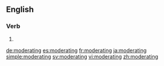 ==English==

===Verb===
{{head|en|present participle}}

# {{present participle of|moderate|lang=en}}

[[de:moderating]]
[[es:moderating]]
[[fr:moderating]]
[[ja:moderating]]
[[simple:moderating]]
[[sv:moderating]]
[[vi:moderating]]
[[zh:moderating]]